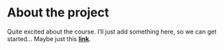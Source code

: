 

# About the project

Quite excited about the course. I'll just add something here, so we can get started... Maybe just this [**link**](https://github.com/harrlind/IODS-project).

